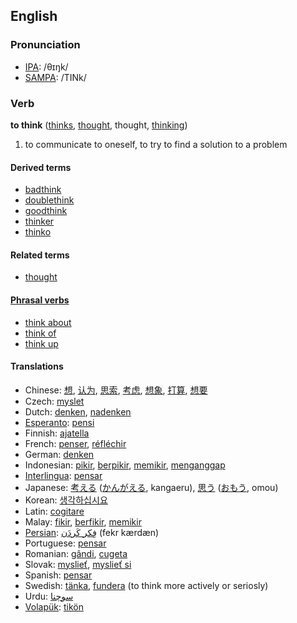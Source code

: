 ==English==
=== Pronunciation ===
*[[w:IPA|IPA]]: /θɪŋk/
*[[w:SAMPA|SAMPA]]: /TINk/

=== Verb ===
'''to think''' ([[thinks]], [[thought]], thought, [[thinking]])

# to communicate to oneself, to try to find a solution to a problem

====Derived terms====
*[[badthink]]
*[[doublethink]]
*[[goodthink]]
*[[thinker]]
*[[thinko]]

====Related terms====
*[[thought]]

==== [[Phrasal verb]]s ====
*[[think about]]
*[[think of]]
*[[think up]]

==== Translations ====
*Chinese: [[想]], [[认为]], [[思索]], [[考虑]], [[想象]], [[打算]], [[想要]]
*Czech: [[myslet]]
*Dutch: [[denken]], [[nadenken]]
*[[Esperanto]]: [[pensi]]
*Finnish: [[ajatella]]
*French: [[penser]], [[réfléchir]]
*German: [[denken]]
*Indonesian: [[pikir]], [[pikir|berpikir]], [[pikir|memikir]], [[anggap|menganggap]]
*[[Interlingua]]: [[pensar]]
*Japanese: [[考える]] ([[かんがえる]], kangaeru), [[思う]] ([[おもう]], omou)
*Korean: [[생각하십시요]]
*Latin: [[cogitare]]
*Malay: [[fikir]], [[fikir|berfikir]], [[fikir|memikir]]
*[[Persian]]: [[فِكر كَردَن]] (fekr kærdæn)
*Portuguese: [[pensar]]
*Romanian: [[gândi]], [[cugeta]] 
*Slovak: [[myslieť]], [[myslieť si]]
*Spanish: [[pensar]]
*Swedish: [[tänka]], [[fundera]] (to think more actively or seriosly)
*Urdu: [[سوچنا]]
*[[Volapük]]: [[tikön]]